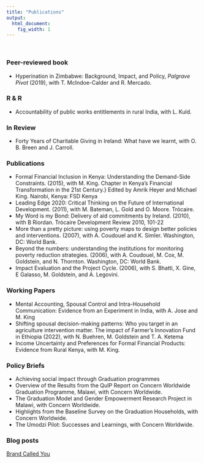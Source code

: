 ```yaml
---
title: "Publications"
output:
  html_document:
    fig_width: 1
---
```


<br>

### Peer-reviewed book

- Hyperination in Zimbabwe: Background, Impact, and Policy,
_Palgrave Pivot_ (2019), with T. McIndoe-Calder and R. Mercado.

### R \& R
- Accountability of public works entitlements in rural India, with L. Kuld.

### In Review
- Forty Years of Charitable Giving in Ireland: What have we learnt, with  O. B. Breen and J. Carroll.

### Publications
- Formal Financial Inclusion in Kenya: Understanding the Demand-Side Constraints. (2015), with M. King. Chapter in Kenya's Financial Transformation in the 21st Century.} Edited by Amrik Heyer and Michael King. Nairobi, Kenya: FSD Kenya
- Leading Edge 2020: Critical Thinking on the Future of International Development. (2011), with M. Bateman, L. Gold and O. Moore. Trócaire.
- My Word is my Bond: Delivery of aid commitments by Ireland. (2010), with B Riordan. Trócaire Development Review 2010, 101-22
- More than a pretty picture: using poverty maps to design better policies and interventions. (2007), with A. Coudouel and K. Simler. Washington, DC: World Bank.
- Beyond the numbers: understanding the institutions for monitoring poverty reduction strategies. (2006), with A. Coudouel, M. Cox, M. Goldstein, and N. Thornton. Washington, DC: World Bank.
- Impact Evaluation and the Project Cycle. (2006), with S. Bhatti, X. Gine, E Galasso, M. Goldstein, and A. Legovini.   


### Working Papers
- Mental Accounting, Spousal Control and Intra-Household Communication: Evidence from an Experiment in India, with A. Jose and M. King
 - Shifting spousal decision-making patterns: Who you target in an agriculture intervention matter. The impact of Farmer's Innovation Fund in Ethiopia (2022), with N. Buehren, M. Goldstein and T. A. Ketema
- Income Uncertainty and Preferences for Formal Financial Products: Evidence from Rural Kenya, with M. King.

### Policy Briefs
-  Achieving social impact through Graduation programmes
- Overview of the Results from the QuIP Report on Concern Worldwide Graduation Programme, Malawi, with Concern Worldwide.
- The Graduation Model and Gender Empowerment Research Project in Malawi, with Concern Worldwide.
-  Highlights from the Baseline Survey on the Graduation Households, with Concern Worldwide. 
- The Umodzi Pilot: Successes and Learnings, with Concern Worldwide.

### Blog posts
[Brand Called You](https://www.youtube.com/watch?v=eyvcEuIqstg)







